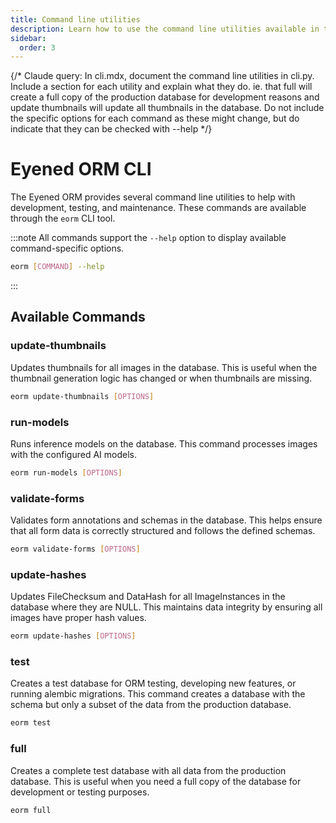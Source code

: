 ```yaml
---
title: Command line utilities
description: Learn how to use the command line utilities available in the ORM
sidebar:
  order: 3
---
```


{/* Claude query: In cli.mdx, document the command line utilities in cli.py. Include a section for each utility and explain what they do. ie. that full will create a full copy of the production database for development reasons and update thumbnails will update all thumbnails in the database. Do not include the specific options for each command as these might change, but do indicate that they can be checked with --help */}

# Eyened ORM CLI

The Eyened ORM provides several command line utilities to help with development, testing, and maintenance. These commands are available through the `eorm` CLI tool.


:::note
All commands support the `--help` option to display available command-specific options.

```bash
eorm [COMMAND] --help
```
:::


## Available Commands


### update-thumbnails

Updates thumbnails for all images in the database. This is useful when the thumbnail generation logic has changed or when thumbnails are missing.

```bash
eorm update-thumbnails [OPTIONS]
```

### run-models

Runs inference models on the database. This command processes images with the configured AI models.

```bash
eorm run-models [OPTIONS]
```

### validate-forms

Validates form annotations and schemas in the database. This helps ensure that all form data is correctly structured and follows the defined schemas.

```bash
eorm validate-forms [OPTIONS]
```

### update-hashes

Updates FileChecksum and DataHash for all ImageInstances in the database where they are NULL. This maintains data integrity by ensuring all images have proper hash values.

```bash
eorm update-hashes [OPTIONS]
```



### test

Creates a test database for ORM testing, developing new features, or running alembic migrations. This command creates a database with the schema but only a subset of the data from the production database.

```bash
eorm test
```

### full

Creates a complete test database with all data from the production database. This is useful when you need a full copy of the database for development or testing purposes.

```bash
eorm full
```
